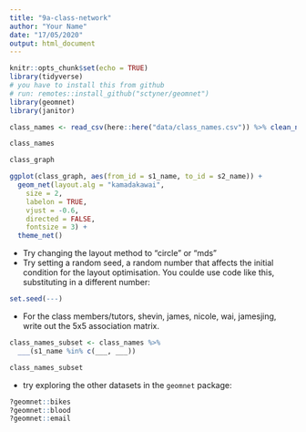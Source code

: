 ```yaml
---
title: "9a-class-network"
author: "Your Name"
date: "17/05/2020"
output: html_document
---
```


```r
knitr::opts_chunk$set(echo = TRUE)
library(tidyverse)
# you have to install this from github
# run: remotes::install_github("sctyner/geomnet")
library(geomnet)
library(janitor)
```

```r
class_names <- read_csv(here::here("data/class_names.csv")) %>% clean_names()

class_names
```


```r
class_graph
```


```r
ggplot(class_graph, aes(from_id = s1_name, to_id = s2_name)) +
  geom_net(layout.alg = "kamadakawai",
    size = 2, 
    labelon = TRUE, 
    vjust = -0.6, 
    directed = FALSE, 
    fontsize = 3) +
  theme_net()
```


- Try changing the layout method to "circle" or "mds"
- Try setting a random seed, a random number that affects the initial condition for the layout optimisation. You coulde use code like this, substituting in a different number:

```r
set.seed(---)
```


- For the class members/tutors, shevin, james, nicole, wai, jamesjing, write out the 5x5 association matrix.

```r
class_names_subset <- class_names %>%
  ___(s1_name %in% c(___, ___))

class_names_subset
```


- try exploring the other datasets in the `geomnet` package:

```r
?geomnet::bikes
?geomnet::blood
?geomnet::email
```


